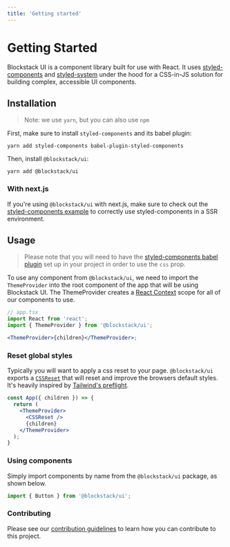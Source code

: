 ```yaml
---
title: 'Getting started'
---
```


# Getting Started

Blockstack UI is a component library built for use with React. It uses [styled-components](https://styled-components.com)
and [styled-system](https://styled-system.com) under the hood for a CSS-in-JS solution for building complex, accessible UI components.

## Installation

> Note: we use `yarn`, but you can also use `npm`

First, make sure to install `styled-components` and its babel plugin:

```
yarn add styled-components babel-plugin-styled-components
```

Then, install `@blockstack/ui`:

```
yarn add @blockstack/ui
```

### With next.js

If you're using `@blockstack/ui` with next.js, make sure to check out the
[styled-components example](https://github.com/vercel/next.js/tree/master/examples/with-styled-components) to correctly
use styled-components in a SSR environment.

## Usage

> Please note that you will need to have the [styled-components babel plugin](https://github.com/styled-components/babel-plugin-styled-components)
> set up in your project in order to use the `css` prop.

To use any component from `@blockstack/ui`, we need to import the `ThemeProvider` into the root component of the app that
will be using Blockstack UI. The ThemeProvider creates a [React Context](https://reactjs.org/docs/context.html) scope
for all of our components to use.

```jsx live=false
// app.tsx
import React from 'react';
import { ThemeProvider } from '@blockstack/ui';

<ThemeProvider>{children}</ThemeProvider>;
```

### Reset global styles

Typically you will want to apply a css reset to your page. `@blockstack/ui` exports
a [`CSSReset`](/components/css-reset) that will reset and improve the browsers default styles. It's heavily inspired by
[Tailwind's preflight](https://unpkg.com/tailwindcss@1.1.2/dist/base.css).

```jsx live=false
const App({ children }) => {
  return (
    <ThemeProvider>
      <CSSReset />
      {children}
    </ThemeProvider>
  );
}
```

### Using components

Simply import components by name from the `@blockstack/ui` package, as shown
below.

```js
import { Button } from '@blockstack/ui';
```

### Contributing

Please see our [contribution guidelines](/contributing) to learn how you can
contribute to this project.
